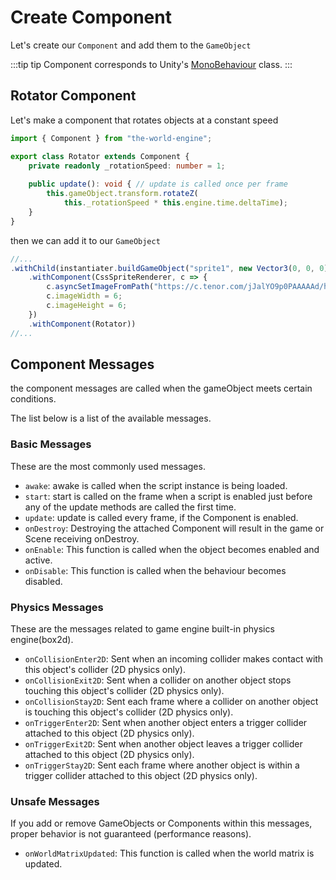 
# Create Component

Let's create our `Component` and add them to the `GameObject`

:::tip tip
Component corresponds to Unity's [MonoBehaviour](https://docs.unity3d.com/ScriptReference/MonoBehaviour.html) class.
:::

## Rotator Component

Let's make a component that rotates objects at a constant speed

```typescript title="./src/asset/script/Rotator.ts"
import { Component } from "the-world-engine";

export class Rotator extends Component {
    private readonly _rotationSpeed: number = 1;
    
    public update(): void { // update is called once per frame
        this.gameObject.transform.rotateZ(
            this._rotationSpeed * this.engine.time.deltaTime);
    }
}
```

then we can add it to our `GameObject`

```typescript title="./src/asset/Bootstrapper.ts"
//...
.withChild(instantiater.buildGameObject("sprite1", new Vector3(0, 0, 0))
    .withComponent(CssSpriteRenderer, c => {
        c.asyncSetImageFromPath("https://c.tenor.com/jJalYO9p0PAAAAAd/hatsune-miku-plush.gif");
        c.imageWidth = 6;
        c.imageHeight = 6;
    })
    .withComponent(Rotator))
//...
```

<DocumentGame bootstrapper={Bootstrapper1} />

## Component Messages

the component messages are called when the gameObject meets certain conditions.

The list below is a list of the available messages.

### Basic Messages

These are the most commonly used messages.

- `awake`: awake is called when the script instance is being loaded.
- `start`: start is called on the frame when a script is enabled just before any of the update methods are called the first time.
- `update`: update is called every frame, if the Component is enabled.
- `onDestroy`: Destroying the attached Component will result in the game or Scene receiving onDestroy.
- `onEnable`: This function is called when the object becomes enabled and active.
- `onDisable`: This function is called when the behaviour becomes disabled.

### Physics Messages

These are the messages related to game engine built-in physics engine(box2d).

- `onCollisionEnter2D`: Sent when an incoming collider makes contact with this object's collider (2D physics only).
- `onCollisionExit2D`: Sent when a collider on another object stops touching this object's collider (2D physics only).
- `onCollisionStay2D`: Sent each frame where a collider on another object is touching this object's collider (2D physics only).
- `onTriggerEnter2D`: Sent when another object enters a trigger collider attached to this object (2D physics only).
- `onTriggerExit2D`: Sent when another object leaves a trigger collider attached to this object (2D physics only).
- `onTriggerStay2D`: Sent each frame where another object is within a trigger collider attached to this object (2D physics only).

### Unsafe Messages

If you add or remove GameObjects or Components within this messages, proper behavior is not guaranteed (performance reasons).

- `onWorldMatrixUpdated`: This function is called when the world matrix is updated.

